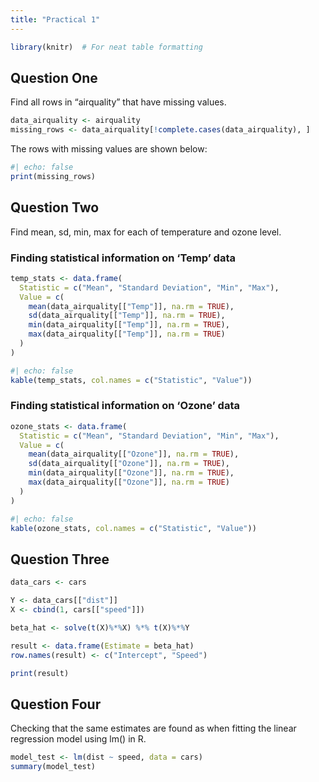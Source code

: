 ```yaml
---
title: "Practical 1"
---
```


```r
library(knitr)  # For neat table formatting
```

## Question One
Find all rows in “airquality” that have missing values.

```r
data_airquality <- airquality
missing_rows <- data_airquality[!complete.cases(data_airquality), ]
```
The rows with missing values are shown below:
```r
#| echo: false
print(missing_rows)
```

## Question Two
Find mean, sd, min, max for each of temperature and ozone level.

### Finding statistical information on 'Temp' data
```r
temp_stats <- data.frame(
  Statistic = c("Mean", "Standard Deviation", "Min", "Max"),
  Value = c(
    mean(data_airquality[["Temp"]], na.rm = TRUE),
    sd(data_airquality[["Temp"]], na.rm = TRUE),
    min(data_airquality[["Temp"]], na.rm = TRUE),
    max(data_airquality[["Temp"]], na.rm = TRUE)
  )
)
```
```r
#| echo: false
kable(temp_stats, col.names = c("Statistic", "Value"))
```

### Finding statistical information on 'Ozone' data
```r
ozone_stats <- data.frame(
  Statistic = c("Mean", "Standard Deviation", "Min", "Max"),
  Value = c(
    mean(data_airquality[["Ozone"]], na.rm = TRUE),
    sd(data_airquality[["Ozone"]], na.rm = TRUE),
    min(data_airquality[["Ozone"]], na.rm = TRUE),
    max(data_airquality[["Ozone"]], na.rm = TRUE)
  )
)
```
```r
#| echo: false
kable(ozone_stats, col.names = c("Statistic", "Value"))
```

## Question Three

```r
data_cars <- cars

Y <- data_cars[["dist"]]
X <- cbind(1, cars[["speed"]])

beta_hat <- solve(t(X)%*%X) %*% t(X)%*%Y

result <- data.frame(Estimate = beta_hat)
row.names(result) <- c("Intercept", "Speed")

print(result)
```

## Question Four
Checking that the same estimates are found as when fitting the linear regression model using lm() in R.

```r
model_test <- lm(dist ~ speed, data = cars)
summary(model_test)
```




